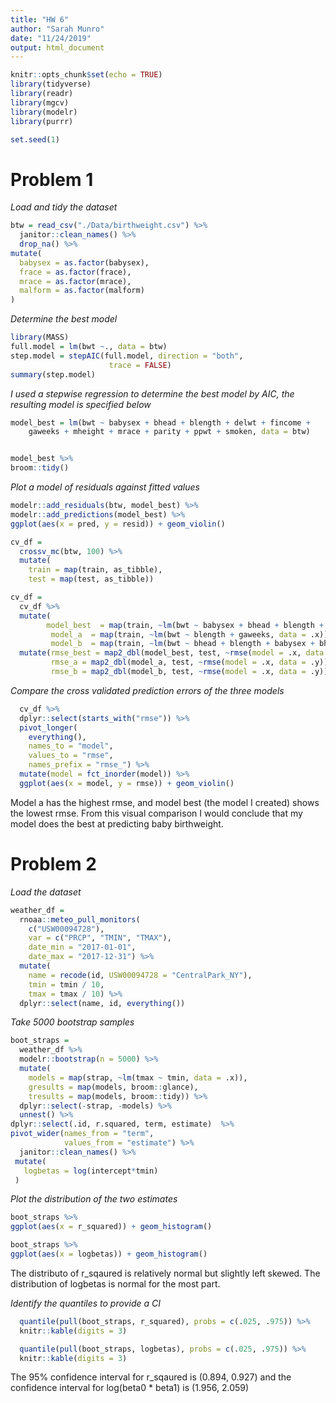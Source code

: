 ```yaml
---
title: "HW 6"
author: "Sarah Munro"
date: "11/24/2019"
output: html_document
---
```


```r
knitr::opts_chunk$set(echo = TRUE)
library(tidyverse)
library(readr)
library(mgcv)
library(modelr)
library(purrr)

set.seed(1)
```

# Problem 1

_Load and tidy the dataset_
```r
btw = read_csv("./Data/birthweight.csv") %>%
  janitor::clean_names() %>%
  drop_na() %>%
mutate(
  babysex = as.factor(babysex),
  frace = as.factor(frace),
  mrace = as.factor(mrace),
  malform = as.factor(malform)
)
```

_Determine the best model_
```r
library(MASS)
full.model = lm(bwt ~., data = btw)
step.model = stepAIC(full.model, direction = "both", 
                      trace = FALSE)
summary(step.model)
```

_I used a stepwise regression to determine the best model by AIC, the resulting model is specified below_
```r
model_best = lm(bwt ~ babysex + bhead + blength + delwt + fincome + 
    gaweeks + mheight + mrace + parity + ppwt + smoken, data = btw)


model_best %>%  
broom::tidy() 
```

_Plot a model of residuals against fitted values_
```r
modelr::add_residuals(btw, model_best) %>%
modelr::add_predictions(model_best) %>%
ggplot(aes(x = pred, y = resid)) + geom_violin()
```

```r
cv_df = 
  crossv_mc(btw, 100) %>%
  mutate(
    train = map(train, as_tibble),
    test = map(test, as_tibble))
```

```r
cv_df = 
  cv_df %>% 
  mutate(
        model_best  = map(train, ~lm(bwt ~ babysex + bhead + blength + delwt + fincome + gaweeks + mheight + mrace + parity + ppwt + smoken, data = .x)),
         model_a  = map(train, ~lm(bwt ~ blength + gaweeks, data = .x)),
         model_b  = map(train, ~lm(bwt ~ bhead + blength + babysex + bhead * blength + bhead * babysex + blength * babysex + bhead * blength * babysex, data = .x))) %>%  
  mutate(rmse_best = map2_dbl(model_best, test, ~rmse(model = .x, data = .y)),
         rmse_a = map2_dbl(model_a, test, ~rmse(model = .x, data = .y)),
         rmse_b = map2_dbl(model_b, test, ~rmse(model = .x, data = .y)))
``` 
_Compare the cross validated prediction errors of the three models_
```r
  cv_df %>% 
  dplyr::select(starts_with("rmse")) %>% 
  pivot_longer(
    everything(),
    names_to = "model", 
    values_to = "rmse",
    names_prefix = "rmse_") %>% 
  mutate(model = fct_inorder(model)) %>% 
  ggplot(aes(x = model, y = rmse)) + geom_violin()
```
Model a has the highest rmse, and model best (the model I created) shows the lowest rmse. From this visual comparison I would conclude that my model does the best at predicting baby birthweight. 


# Problem 2

_Load the dataset_
```r
weather_df = 
  rnoaa::meteo_pull_monitors(
    c("USW00094728"),
    var = c("PRCP", "TMIN", "TMAX"), 
    date_min = "2017-01-01",
    date_max = "2017-12-31") %>%
  mutate(
    name = recode(id, USW00094728 = "CentralPark_NY"),
    tmin = tmin / 10,
    tmax = tmax / 10) %>%
  dplyr::select(name, id, everything())
```

_Take 5000 bootstrap samples_
```r
boot_straps = 
  weather_df %>% 
  modelr::bootstrap(n = 5000) %>%
  mutate(
    models = map(strap, ~lm(tmax ~ tmin, data = .x)),
    gresults = map(models, broom::glance), 
    tresults = map(models, broom::tidy)) %>%
  dplyr::select(-strap, -models) %>% 
  unnest() %>%
dplyr::select(.id, r.squared, term, estimate)  %>%
pivot_wider(names_from = "term",
            values_from = "estimate") %>%
  janitor::clean_names() %>%
 mutate(
   logbetas = log(intercept*tmin)
 ) 
```

_Plot the distribution of the two estimates_
```r
boot_straps %>%
ggplot(aes(x = r_squared)) + geom_histogram() 

boot_straps %>%
ggplot(aes(x = logbetas)) + geom_histogram()
```
The distributo of r_sqaured is relatively normal but slightly left skewed. The distribution of logbetas is normal for the most part. 

_Identify the quantiles to provide a CI_
```r
  quantile(pull(boot_straps, r_squared), probs = c(.025, .975)) %>%
  knitr::kable(digits = 3)

  quantile(pull(boot_straps, logbetas), probs = c(.025, .975)) %>%
  knitr::kable(digits = 3)
```
The 95% confidence interval for r_sqaured is (0.894, 0.927) and the confidence interval for log(beta0 * beta1) is (1.956, 2.059)
  
  